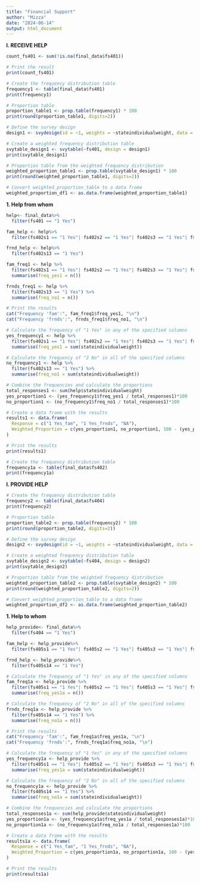 ---
title: "Financial Support"
author: "Mizza"
date: "2024-06-14"
output: html_document
---


**I. RECEIVE HELP**

```{r}
count_fs401 <- sum(!is.na(final_data$fs401))

# Print the result
print(count_fs401)

# Create the frequency distribution table
frequency1 <- table(final_data$fs401)
print(frequency1)

# Proportion table
proportion_table1 <- prop.table(frequency1) * 100  
print(round(proportion_table1, digits=2))

# Define the survey design
design1 <- svydesign(id = ~1, weights = ~stateindividualweight, data = final_data)

# Create a weighted frequency distribution table
svytable_design1 <- svytable(~fs401, design = design1)
print(svytable_design1)

# Proportion table from the weighted frequency distribution
weighted_proportion_table1 <- prop.table(svytable_design1) * 100  
print(round(weighted_proportion_table1, digits=2))

# Convert weighted_proportion_table to a data frame
weighted_proportion_df1 <- as.data.frame(weighted_proportion_table1)
```


**1. Help from whom**

```{r}
help<- final_data%>%
  filter(fs401 == "1 Yes")
```

```{r}
fam_help <- help%>%
  filter(fs402s1 == "1 Yes"| fs402s2 == "1 Yes"| fs402s3 == "1 Yes"| fs402s4 == "1 Yes"| fs402s5 == "1 Yes"| fs402s6 == "1 Yes"| fs402s7 == "1 Yes"| fs402s8 == "1 Yes"| fs402s9 == "1 Yes"| fs402s10 == "1 Yes"| fs402s11 == "1 Yes"| fs402s12 == "1 Yes")
```

```{r}
frnd_help <- help%>%
  filter(fs402s13 == "1 Yes")
```

```{r}
fam_freq1 <- help %>%
  filter(fs402s1 == "1 Yes"| fs402s2 == "1 Yes"| fs402s3 == "1 Yes"| fs402s4 == "1 Yes"| fs402s5 == "1 Yes"| fs402s6 == "1 Yes"| fs402s7 == "1 Yes"| fs402s8 == "1 Yes"| fs402s9 == "1 Yes"| fs402s10 == "1 Yes"| fs402s11 == "1 Yes"| fs402s12 == "1 Yes") %>%
  summarise(freq_yes1 = n())

frnds_freq1 <- help %>%
  filter(fs402s13 == "1 Yes") %>%
  summarise(freq_no1 = n())

# Print the results
cat("Frequency 'fam':", fam_freq1$freq_yes1, "\n")
cat("Frequency 'frnds':", frnds_freq1$freq_no1, "\n")

# Calculate the frequency of "1 Yes" in any of the specified columns
yes_frequency1 <- help %>%
  filter(fs402s1 == "1 Yes"| fs402s2 == "1 Yes"| fs402s3 == "1 Yes"| fs402s4 == "1 Yes"| fs402s5 == "1 Yes"| fs402s6 == "1 Yes"| fs402s7 == "1 Yes"| fs402s8 == "1 Yes"| fs402s9 == "1 Yes"| fs402s10 == "1 Yes"| fs402s11 == "1 Yes"| fs402s12 == "1 Yes") %>%
  summarise(freq_yes1 = sum(stateindividualweight))

# Calculate the frequency of "2 No" in all of the specified columns
no_frequency1 <- help %>%
  filter(fs402s13 == "1 Yes") %>%
  summarise(freq_no1 = sum(stateindividualweight))

# Combine the frequencies and calculate the proportions
total_responses1 <- sum(help$stateindividualweight)
yes_proportion1 <- (yes_frequency1$freq_yes1 / total_responses1)*100
no_proportion1 <- (no_frequency1$freq_no1 / total_responses1)*100

# Create a data frame with the results
results1 <- data.frame(
  Response = c("1 Yes_fam", "1 Yes_frnds", "NA"),
  Weighted_Proportion = c(yes_proportion1, no_proportion1, 100 - (yes_proportion1 + no_proportion1))
)

# Print the results
print(results1)

```

```{r}
# Create the frequency distribution table
frequency1a <- table(final_data$fs402)
print(frequency1a)
```


**I. PROVIDE HELP**

```{r}
# Create the frequency distribution table
frequency2 <- table(final_data$fs404)
print(frequency2)

# Proportion table
proportion_table2 <- prop.table(frequency2) * 100  
print(round(proportion_table2, digits=2))

# Define the survey design
design2 <- svydesign(id = ~1, weights = ~stateindividualweight, data = final_data)

# Create a weighted frequency distribution table
svytable_design2 <- svytable(~fs404, design = design2)
print(svytable_design2)

# Proportion table from the weighted frequency distribution
weighted_proportion_table2 <- prop.table(svytable_design2) * 100  
print(round(weighted_proportion_table2, digits=2))

# Convert weighted_proportion_table to a data frame
weighted_proportion_df2 <- as.data.frame(weighted_proportion_table2)
```


**1. Help to whom**

```{r}
help_provide<- final_data%>%
  filter(fs404 == "1 Yes")
```

```{r}
fam_help <- help_provide%>%
  filter(fs405s1 == "1 Yes"| fs405s2 == "1 Yes"| fs405s3 == "1 Yes"| fs405s4 == "1 Yes"| fs405s5 == "1 Yes"| fs405s6 == "1 Yes"| fs405s7 == "1 Yes"| fs405s8 == "1 Yes"| fs405s9 == "1 Yes"| fs405s10 == "1 Yes"| fs405s11 == "1 Yes"| fs405s12 == "1 Yes")
```

```{r}
frnd_help <- help_provide%>%
  filter(fs405s14 == "1 Yes")
```

```{r}

# Calculate the frequency of "1 Yes" in any of the specified columns
fam_freq1a <- help_provide %>%
  filter(fs405s1 == "1 Yes"| fs405s2 == "1 Yes"| fs405s3 == "1 Yes"| fs405s4 == "1 Yes"| fs405s5 == "1 Yes"| fs405s6 == "1 Yes"| fs405s7 == "1 Yes"| fs405s8 == "1 Yes"| fs405s9 == "1 Yes"| fs405s10 == "1 Yes"| fs405s11 == "1 Yes"| fs405s12 == "1 Yes") %>%
  summarise(freq_yes1a = n())

# Calculate the frequency of "2 No" in all of the specified columns
frnds_freq1a <- help_provide %>%
  filter(fs405s14 == "1 Yes") %>%
  summarise(freq_no1a = n())

# Print the results
cat("Frequency 'fam':", fam_freq1a$freq_yes1a, "\n")
cat("Frequency 'frnds':", frnds_freq1a$freq_no1a, "\n")

# Calculate the frequency of "1 Yes" in any of the specified columns
yes_frequency1a <- help_provide %>%
  filter(fs405s1 == "1 Yes"| fs405s2 == "1 Yes"| fs405s3 == "1 Yes"| fs405s4 == "1 Yes"| fs405s5 == "1 Yes"| fs405s6 == "1 Yes"| fs405s7 == "1 Yes"| fs405s8 == "1 Yes"| fs405s9 == "1 Yes"| fs405s10 == "1 Yes"| fs405s11 == "1 Yes"| fs405s12 == "1 Yes") %>%
  summarise(freq_yes1a = sum(stateindividualweight))

# Calculate the frequency of "2 No" in all of the specified columns
no_frequency1a <- help_provide %>%
  filter(fs405s14 == "1 Yes") %>%
  summarise(freq_no1a = sum(stateindividualweight))

# Combine the frequencies and calculate the proportions
total_responses1a <- sum(help_provide$stateindividualweight)
yes_proportion1a <- (yes_frequency1a$freq_yes1a / total_responses1a)*100
no_proportion1a <- (no_frequency1a$freq_no1a / total_responses1a)*100

# Create a data frame with the results
results1a <- data.frame(
  Response = c("1 Yes_fam", "1 Yes_frnds", "NA"),
  Weighted_Proportion = c(yes_proportion1a, no_proportion1a, 100 - (yes_proportion1a + no_proportion1a))
)

# Print the results
print(results1a)

```



